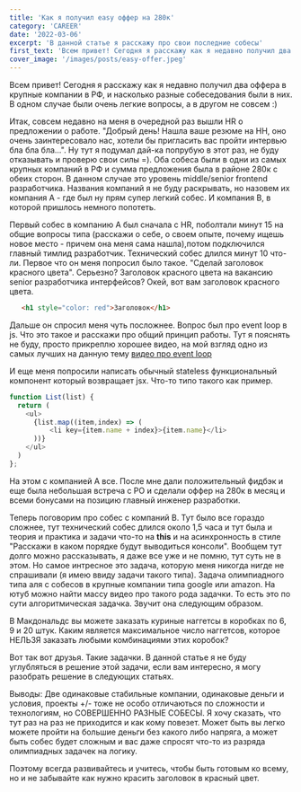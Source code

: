 ```yaml
---
title: 'Как я получил easy оффер на 280к'
category: 'CAREER'
date: '2022-03-06'
excerpt: 'В данной статье я расскажу про свои последние собесы'
first_text: 'Всем привет! Сегодня я расскажу как я недавно получил два оффера в крупные компании в РФ, и насколько разные собеседования были в них. В одном случае были очень легкие вопросы, а в другом не совсем :)'
cover_image: '/images/posts/easy-offer.jpeg'
---
```


Всем привет! Сегодня я расскажу как я недавно получил два оффера в крупные компании в РФ, и насколько
разные собеседования были в них. В одном случае были очень легкие вопросы, а в другом не совсем :)

Итак, совсем недавно на меня в очередной раз вышли HR о предложении о работе. "Добрый день! Нашла ваше резюме на HH,
оно очень заинтересовало нас, хотели бы пригласить вас пройти интервью бла бла бла...". Ну тут я подумал
дай-ка попрубую в этот раз, не буду отказывать и проверю свои силы =). Оба собеса были в одни из самых
крупных компаний в РФ и сумма предложения была в районе 280к с обеих сторон. В данном случае это уровень middle/senior
frontend разработчика. Названия компаний я не буду раскрывать, но назовем их компания А - где был ну прям супер
легкий собес. И компания B, в которой пришлось немного попотеть.

Первый собес в компанию A был сначала с HR, поболтали минут 15 на общие вопросы типа (расскажи о себе, о своем опыте,
почему ищешь новое место - причем она меня сама нашла),потом подключился главный тимлид разработчик. Технический
собес длился минут 10 что-ли. Первое что он меня попросил было такое. "Сделай заголовок красного цвета". Серьезно?
Заголовок красного цвета на вакансию senior разработчика интерфейсов? Окей, вот вам заголовок красного цвета.

 ```html
    <h1 style="color: red">Заголовок</h1>
```

Дальше он спросил меня чуть посложнее. Вопрос был про event loop в js. Что это такое и расскажи про общий принцип работы.
Тут я пояснять не буду, просто прикреплю хорошее видео, на мой взгляд одно из самых лучших на данную тему [видео про event loop](https://youtu.be/8aGhZQkoFbQ)

И еще меня попроcили написать обычный stateless функциональный компонент который возвращает jsx. Что-то типо такого как пример.

```javascript
function List(list) {
  return (
    <ul>
      {list.map((item,index) => (
          <li key={item.name + index}>{item.name}</li>
      ))}
    </ul>
  )
};
```

На этом с компанией A все. После мне дали положительный фидбэк и еще была небольшая встреча с PO и сделали оффер на 280к
в месяц и всеми бонусами на позицию главный инженер разработки.

Теперь поговорим про собес с компаний B. Тут было все гораздо сложнее, тут технический собес длился около 1,5 часа и тут
была и теория и практика и задачи что-то на **this** и на асинхронность в стиле "Расскажи в каком порядке будут выводиться консоли".
Вообщем тут долго можно рассказывать, я даже все уже и не помню, тут суть не в этом.
Но самое интресное это задача, которую меня никогда нигде не спрашивали (я имею ввиду задачи такого типа). Задача олимпиадного типа аля
с собесов в крупные компании типа google или amazon. На ютуб можно найти массу видео про такого рода задачки.
То есть это по сути алгоритмическая задачка. Звучит она следующим образом.

В Макдональдс вы можете заказать куриные наггетсы в коробках по 6, 9 и 20 штук. Каким является максимальное число наггетсов,
которое НЕЛЬЗЯ заказать любыми комбинациями этих коробок?

Вот так вот друзья. Такие задачки. В данной статье я не буду углубляться в решение этой задачи, если вам интересно, я могу разобрать решение в
следующих статьях.

Выводы: Две одинаковые стабильные компании, одинаковые деньги и условия, проекты +/- тоже не особо отличаються по сложности и технологиям,
но СОВЕРШЕННО РАЗНЫЕ СОБЕСЫ. Я хочу сказать, что тут раз на раз не приходится и как кому повезет. Может быть вы легко можете пройти
на большие деньги без какого либо напряга, а может быть собес будет сложным и вас даже спросят что-то из разряда олимпиадных задачек на логику.

Поэтому всегда развивайтесь и учитесь, чтобы быть готовым ко всему, но и не забывайте как нужно красить заголовок в красный цвет.
